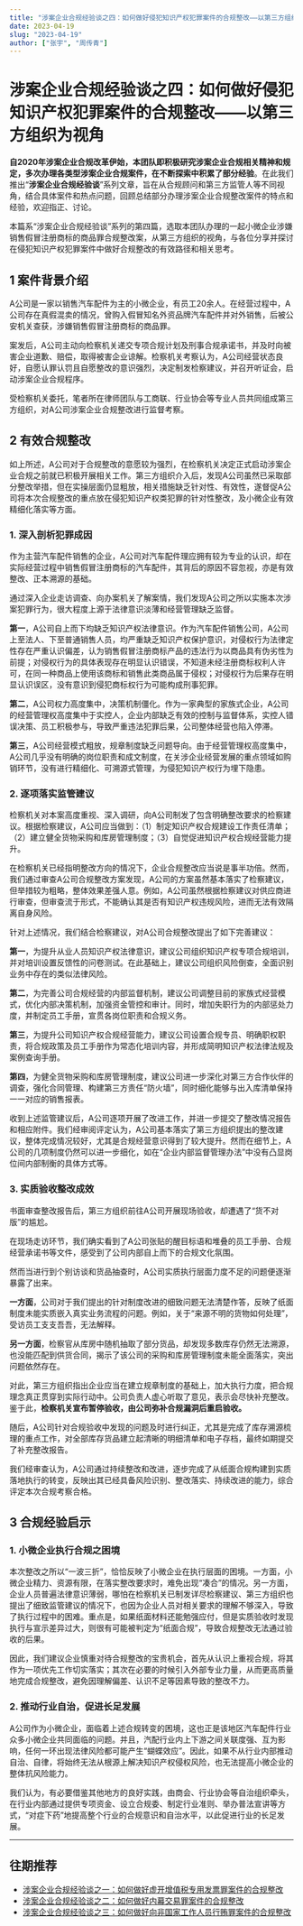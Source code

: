 ```yaml
---
title: "涉案企业合规经验谈之四：如何做好侵犯知识产权犯罪案件的合规整改——以第三方组织为视角"
date: 2023-04-19
slug: "2023-04-19"
author: ["张宇", "周传青"]
---
```


# 涉案企业合规经验谈之四：如何做好侵犯知识产权犯罪案件的合规整改——以第三方组织为视角

**自2020年涉案企业合规改革伊始，本团队即积极研究涉案企业合规相关精神和规定，多次办理各类型涉案企业合规案件，在不断探索中积累了部分经验**。在此我们推出“**涉案企业合规经验谈**”系列文章，旨在从合规顾问和第三方监管人等不同视角，结合具体案件和热点问题，回顾总结部分办理涉案企业合规整改案件的特点和经验，欢迎指正、讨论。

本篇系“涉案企业合规经验谈”系列的第四篇，选取本团队办理的一起小微企业涉嫌销售假冒注册商标的商品罪合规整改案，从第三方组织的视角，与各位分享并探讨在侵犯知识产权犯罪案件中做好合规整改的有效路径和相关思考。

## 1 案件背景介绍

A公司是一家以销售汽车配件为主的小微企业，有员工20余人。在经营过程中，A公司存在真假混卖的情况，曾购入假冒知名外资品牌汽车配件并对外销售，后被公安机关查获，涉嫌销售假冒注册商标的商品罪。

案发后，A公司主动向检察机关递交专项合规计划及刑事合规承诺书，并及时向被害企业道歉、赔偿，取得被害企业谅解。检察机关考察认为，A公司经营状态良好，自愿认罪认罚且自愿整改的意识强烈，决定制发检察建议，并召开听证会，启动涉案企业合规程序。

受检察机关委托，笔者所在律师团队与工商联、行业协会等专业人员共同组成第三方组织，对A公司涉案企业合规整改进行监督考察。

## 2 有效合规整改

如上所述，A公司对于合规整改的意愿较为强烈，在检察机关决定正式启动涉案企业合规之前就已积极开展相关工作。第三方组织介入后，发现A公司虽然已采取部分整改举措，但在实操层面仍显粗放，相关措施缺乏针对性、有效性，遂督促A公司将本次合规整改的重点放在侵犯知识产权类犯罪的针对性整改，及小微企业有效精细化落实等方面。

### 1. 深入剖析犯罪成因

作为主营汽车配件销售的企业，A公司对汽车配件理应拥有较为专业的认识，却在实际经营过程中销售假冒注册商标的汽车配件，其背后的原因不容忽视，亦是有效整改、正本溯源的基础。

通过深入企业走访调查、向办案机关了解案情，我们发现A公司之所以实施本次涉案犯罪行为，很大程度上源于法律意识淡薄和经营管理缺乏监督。

**第一**，A公司自上而下均缺乏知识产权法律意识。作为汽车配件销售公司，A公司上至法人、下至普通销售人员，均严重缺乏知识产权保护意识，对侵权行为法律定性存在严重认识偏差，认为销售假冒注册商标产品的违法行为以商品具有伪劣性为前提；对侵权行为的具体表现存在明显认识错误，不知道未经注册商标权利人许可，在同一种商品上使用该商标和销售此类商品属于侵权；对侵权行为后果存在明显认识误区，没有意识到侵犯商标权行为可能构成刑事犯罪。

**第二**，A公司权力高度集中，决策机制僵化。作为一家典型的家族式企业，A公司的经营管理权高度集中于实控人，企业内部缺乏有效的控制与监督体系，实控人错误决策、员工积极参与，导致严重违法犯罪后果，公司整体经营也陷入停滞。

**第三**，A公司经营模式粗放，规章制度缺乏问题导向。由于经营管理权高度集中，A公司几乎没有明确的岗位职责和成文制度，在关涉企业经营发展的重点领域如购销环节，没有进行精细化、可溯源式管理，为侵犯知识产权行为埋下隐患。

### 2. 逐项落实监管建议

检察机关对本案高度重视、深入调研，向A公司制发了包含明确整改要求的检察建议。根据检察建议，A公司应当做到：（1）制定知识产权合规建设工作责任清单；（2）建立健全货物采购和库房管理制度；（3）自觉促进知识产权合规经营能力提升。

在检察机关已经指明整改方向的情况下，企业合规整改应当说是事半功倍。然而，我们通过审查A公司合规整改方案发现，A公司的方案虽然基本落实了检察建议，但举措较为粗略，整体效果差强人意。例如，A公司虽然根据检察建议对供应商进行审查，但审查流于形式，不能确认其是否有知识产权违规风险，进而无法有效隔离自身风险。

针对上述情况，我们结合检察建议，对A公司合规整改提出了如下完善建议：

**第一**，为提升从业人员知识产权法律意识，建议公司组织知识产权专项合规培训，并对培训设置反馈性的问卷测试。在此基础上，建议公司组织风险倒查，全面识别业务中存在的类似法律风险。

**第二**，为完善公司合规经营的内部监督机制，建议公司调整目前的家族式经营模式，优化内部决策机制，加强资金管控和审计。同时，增加失职行为的内部惩处力度，并制定员工手册，宣贯各岗位职责和合规义务。

**第三**，为提升公司知识产权合规经营能力，建议公司设置合规专员、明确职权职责，将合规政策及员工手册作为常态化培训内容，并形成简明知识产权法律法规及案例查询手册。

**第四**，为健全货物采购和库房管理制度，建议公司进一步深化对第三方合作伙伴的调查，强化合同管理、构建第三方责任“防火墙”，同时细化能够与出入库清单保持一一对应的销售报表。

收到上述监管建议后，A公司逐项开展了改进工作，并进一步提交了整改情况报告和相应附件。我们经审阅评定认为，A公司基本落实了第三方组织提出的整改建议，整体完成情况较好，尤其是合规经营意识得到了较大提升。然而在细节上，A公司的几项制度仍然可以进一步细化，如在“企业内部监督管理办法”中没有凸显岗位间内部制衡的具体方式等。

### 3. 实质验收整改成效

书面审查整改报告后，第三方组织前往A公司开展现场验收，却遭遇了“货不对版”的尴尬。

在现场走访环节，我们确实看到了A公司张贴的醒目标语和堆叠的员工手册、合规经营承诺书等文件，感受到了公司内部自上而下的合规文化氛围。

然而当进行到个别访谈和货品抽查时，A公司实质执行层面力度不足的问题便逐渐暴露了出来。

**一方面**，公司对于我们提出的针对制度改进的细致问题无法清楚作答，反映了纸面制度未能实质嵌入真实业务流程的问题。例如，关于“来源不明的货物如何处理”，受访员工支支吾吾，无法解释。

**另一方面**，检察官从库房中随机抽取了部分货品，却发现多数库存仍然无法溯源，也没能匹配到供货合同，揭示了该公司的采购和库房管理制度未能全面落实，突出问题依然存在。

对此，第三方组织指出企业应当在建立规章制度的基础上，加大执行力度，把合规理念真正贯穿到实际行动中。公司负责人虚心听取了意见，表示会尽快补充整改。鉴于此，**检察机关宣布暂停验收，由公司弥补合规漏洞后重启验收。**

随后，A公司针对合规验收中发现的问题及时进行纠正，尤其是完成了库存溯源梳理的重点工作，对全部库存货品建立起清晰的明细清单和电子存档，最终如期提交了补充整改报告。

我们经审查认为，A公司通过持续整改和改进，逐步完成了从纸面合规构建到实质落地执行的转变，反映出其已经具备风险识别、整改落实、持续改进的能力，综合评定本次合规考察合格。

## 3 合规经验启示

### 1. 小微企业执行合规之困境

本次整改之所以“一波三折”，恰恰反映了小微企业在执行层面的困境。一方面，小微企业精力、资源有限，在落实整改要求时，难免出现“凑合”的情况。另一方面，企业人员普遍法律意识薄弱，哪怕在检察机关已制发详尽检察建议、第三方组织也提出了细致监管建议的情况下，也因为企业人员对相关要求的理解不够深入，导致了执行过程中的困难。重点是，如果纸面材料还能勉强应付，但是实质验收时发现执行与宣示差异过大，则很有可能被判定为“纸面合规”，导致合规整改无法通过验收的后果。

因此，我们建议企业慎重对待合规整改的宝贵机会，首先从认识上重视合规，将其作为一项优先工作切实落实；其次在必要的时候引入外部专业力量，从而更高质量地完成合规整改，避免因理解偏差、认识不足等因素导致的整改不力。

### 2. 推动行业自治，促进长足发展

A公司作为小微企业，面临着上述合规转变的困境，这也正是该地区汽车配件行业众多小微企业共同面临的问题。并且，汽配行业内上下游之间关联度强、互为影响，任何一环出现法律风险都可能产生“蝴蝶效应”。因此，如果不从行业内部推动自治、自律，将始终无法从根源上解决知识产权侵权风险，也无法提高小微企业的整体抗风险能力。

我们认为，有必要借鉴其他地方的良好实践，由商会、行业协会等自治组织牵头，在行业内部通过提供专项资金、设立合规委、制定行业准则、举办普法宣讲等方式，“对症下药”地提高整个行业的合规意识和自治水平，以此促进行业的长足发展。

---

## 往期推荐

- [涉案企业合规经验谈之一：如何做好虚开增值税专用发票罪案件的合规整改](../2023-03-21)
- [涉案企业合规经验谈之二：如何做好内幕交易罪案件的合规整改](../2023-03-29)
- [涉案企业合规经验谈之三：如何做好向非国家工作人员行贿罪案件的合规整改](../2023-04-11)
